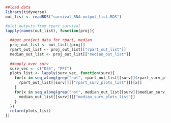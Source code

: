 ```r
##load data
library(tidyverse)
out_list <- readRDS("survival_RNA.output_list.RDS")

#plot outputs from rpart survival
lapply(names(out_list), function(proj){
  
  ##get project data for rpart, median
  proj_out_list <- out_list[[proj]]
  rpart_out_list <- proj_out_list[["rpart_out_list"]]
  median_out_list <- proj_out_list[["median_out_list"]]
  
  ##apply over surv
  surv_vec <- c("DSS", "PFI")
  plots_list <- lapply(surv_vec, function(surv){
    for(x in seq_along(grep("not", rpart_out_list[[surv]]$rpart_surv_plots_list, invert = TRUE))){
      rpart_out_list[[surv]][["rpart_surv_plots_list"]][[x]]
    }
    for(x in seq_along(grep("not", median_out_list[[surv]]$median_surv_plots_list, invert = TRUE))){
      median_out_list[[surv]][["median_surv_plots_list"]]
    }
  })
  return(plots_list)
})
```
